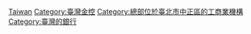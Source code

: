 {{catmore}}

[[Category:總部位於台北市的中華民國公營事業|Taiwan]]
[[Category:臺灣金控|Category:臺灣金控]]
[[Category:總部位於臺北市中正區的工商業機構|Category:總部位於臺北市中正區的工商業機構]]
[[Category:臺灣的銀行|Category:臺灣的銀行]]